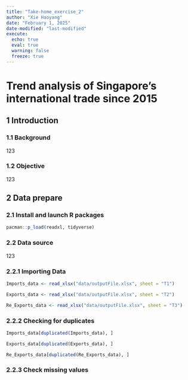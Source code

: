 ```yaml
---
title: "Take-home_exercise_2"
author: "Xie Haoyang"
date: "February 1, 2025"
date-modified: "last-modified"
execute:
  echo: true
  eval: true
  warning: false
  freeze: true
---
```


# Trend analysis of Singapore's international trade since 2015

## 1 Introduction

### 1.1 Background

123

### 1.2 Objective

123

## 2 Data prepare

### 2.1 Install and launch R packages

```r
pacman::p_load(readxl, tidyverse)
```

### 2.2 Data source

123

### 2.2.1 Importing Data

```r
Imports_data <- read_xlsx("data/outputFile.xlsx", sheet = "T1")
```

```r
Exports_data <- read_xlsx("data/outputFile.xlsx", sheet = "T2")
```

```r
Re_Exports_data <- read_xlsx("data/outputFile.xlsx", sheet = "T3")
```

### 2.2.2 Checking for duplicates

```r
Imports_data[duplicated(Imports_data), ]
```

```r
Exports_data[duplicated(Exports_data), ]
```

```r
Re_Exports_data[duplicated(Re_Exports_data), ]
```

### 2.2.3 Check missing values
